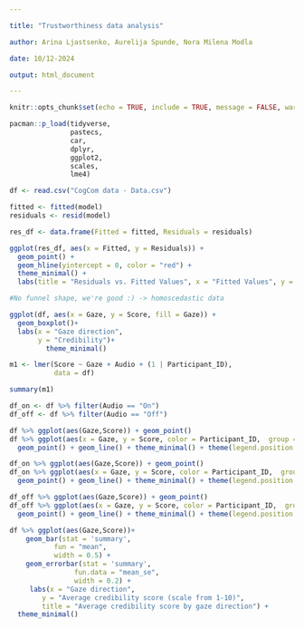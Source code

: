 ```yaml
---

title: "Trustworthiness data analysis"

author: Arina Ljastsenko, Aurelija Spunde, Nora Milena Modla

date: 10/12-2024

output: html_document

---
```


```r

knitr::opts_chunk$set(echo = TRUE, include = TRUE, message = FALSE, warning = FALSE)  

pacman::p_load(tidyverse,  
               pastecs,  
               car, 
               dplyr, 
               ggplot2, 
               scales,
               lme4)

```

```r

df <- read.csv("CogCom data - Data.csv")

```

```r

fitted <- fitted(model)
residuals <- resid(model)

res_df <- data.frame(Fitted = fitted, Residuals = residuals)

ggplot(res_df, aes(x = Fitted, y = Residuals)) +
  geom_point() +
  geom_hline(yintercept = 0, color = "red") +
  theme_minimal() +
  labs(title = "Residuals vs. Fitted Values", x = "Fitted Values", y = "Residuals")

#No funnel shape, we're good :) -> homoscedastic data
```


```r

ggplot(df, aes(x = Gaze, y = Score, fill = Gaze)) +
  geom_boxplot()+
  labs(x = "Gaze direction",
       y = "Credibility")+
         theme_minimal()

```

```r

m1 <- lmer(Score ~ Gaze + Audio + (1 | Participant_ID), 
           data = df)

summary(m1)

```


```r

df_on <- df %>% filter(Audio == "On")
df_off <- df %>% filter(Audio == "Off")

df %>% ggplot(aes(Gaze,Score)) + geom_point()
df %>% ggplot(aes(x = Gaze, y = Score, color = Participant_ID,  group = Participant_ID)) +
  geom_point() + geom_line() + theme_minimal() + theme(legend.position = "none")

df_on %>% ggplot(aes(Gaze,Score)) + geom_point()
df_on %>% ggplot(aes(x = Gaze, y = Score, color = Participant_ID,  group = Participant_ID)) +
  geom_point() + geom_line() + theme_minimal() + theme(legend.position = "none")

df_off %>% ggplot(aes(Gaze,Score)) + geom_point()
df_off %>% ggplot(aes(x = Gaze, y = Score, color = Participant_ID,  group = Participant_ID)) +
  geom_point() + geom_line() + theme_minimal() + theme(legend.position = "none")

df %>% ggplot(aes(Gaze,Score))+
    geom_bar(stat = 'summary',
           fun = "mean",
           width = 0.5) +
    geom_errorbar(stat = 'summary',
                fun.data = "mean_se",
                width = 0.2) +
     labs(x = "Gaze direction", 
        y = "Average credibility score (scale from 1-10)", 
        title = "Average credibility score by gaze direction") +
  theme_minimal()

```